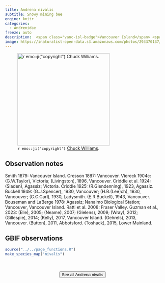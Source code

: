 ```yaml
---
title: Andrena nivalis
subtitle: Snowy mining bee
engine: knitr
categories:
  - Andrenidae
freeze: auto
description:  <span class="vanc-isl-badge">Vancouver Island</span> <span class="lower-mainland-badge">Lower Mainland</span> <span class="coast-badge">Coast</span>
image: https://inaturalist-open-data.s3.amazonaws.com/photos/293370137/large.jpg
---
```

![`r emo::ji("copyright")` [Chuck Williams ](https://inaturalist.ca/photos/293370137).](https://inaturalist-open-data.s3.amazonaws.com/photos/293370137/large.jpg){height=300}

## Observation notes  
Smith 1879: <span class="hl-place-name"><span class="hl-place-name"><span class="hl-place-name">Vancouver</span> Is</span>land</span>. Cresson 1887: <span class="hl-place-name">Vancouver</span>. Viereck 1904c: (G.W.Taylor), <span class="hl-place-name">Victoria</span>; (Livingston), 1896, <span class="hl-place-name">Vancouver</span>. Criddle et al. 1924: (Sladen), <span class="hl-place-name">Agassiz</span>; <span class="hl-place-name">Victoria</span>. Criddle 1925: (R.Glendenning), 1923, <span class="hl-place-name">Agassiz</span>. Buckell 1949: (G.J.Spencer), 1930, <span class="hl-place-name">Vancouver</span>; (H.B.(Lee)ch), 1930, <span class="hl-place-name">Vancouver</span>; (G.C.Carl), 1930, <span class="hl-place-name">Ladysmith</span>. (E.R.Buckell), 1943, <span class="hl-place-name">Vancouver</span>. Bouseman and LaBerge 1978: <span class="hl-place-name">Agassiz</span>; <span class="hl-place-name"><span class="hl-place-name">Nanaimo</span> Biological Station</span>; <span class="hl-place-name">Vancouver</span>, <span class="hl-place-name"><span class="hl-place-name"><span class="hl-place-name">Vancouver</span> Is</span>land</span>. Ratti et al. 2008: <span class="hl-place-name">Fraser Valley</span>. Guzman et al., 2023: (Elle), 2005; (Neame), 2007; (Gielens), 2009; (Wray), 2012; (Gillespie), 2014; (Kelly), 2017, <span class="hl-place-name"><span class="hl-place-name"><span class="hl-place-name">Vancouver</span> Is</span>land</span>. (Gehrels), 2013, <span class="hl-place-name">Vancouver</span>. (Button), 2011, <span class="hl-place-name">Abbotsford</span>. (Toshack), 2015, <span class="hl-place-name">Lower Mainland</span>.

## GBIF observations  


```r
source("../../page_functions.R")
make_species_map("nivalis")
```
<br><br>
<center>


<a href="https://www.zoology.ubc.ca/entomology/main/Hymenoptera/Andrenidae/Andrena%20nivalis.php"><button type="button" class="btn btn-secondary">See all Andrena nivalis <i class="fa-solid fa-arrow-up-right-from-square"></i> </button></a>
</center>
